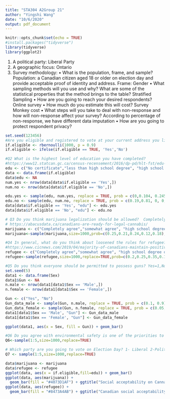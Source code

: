 ```yaml
---
title: "STA304 A2Group 21"
author: "Yingshi Wang"
date: "10/6/2020"
output: pdf_document
---
```


```r
knitr::opts_chunk$set(echo = TRUE)
#install.packages("tidyverse")
library(tidyverse)
library(ggplot2)
```

1. A political party: Liberal Party
2. A geographic focus: Ontario
3. Survey methodology:
  • What is the population, frame, and sample?
  Population: a Canadian citizen aged 18 or older on election day and provide acceptable proof of identity and address.
  Frame: Gender
  • What sampling methods will you use and why? What are some of the statistical properties that the method brings to the table?
  Stratified Sampling
  • How are you going to reach your desired respondents?
  Online survey
  • How much do you estimate this will cost?
  Survey Monkey cost
  • What steps will you take to deal with non-response and how will non-response affect your survey?
  According to percentage of non-response, we have different data imputation
  • How are you going to protect respondent privacy?

```r
set.seed(123456)
#Are you eligible and registered to vote at your current address you living at?(Yes=1/No=1)
if.eligible <- rbernoulli(1000, p = 0.9) 
if.eligible <- ifelse(if.eligible == TRUE, 'Yes','No')
```

```r
#Q2 What is the highest level of education you have completed?
#https://www12.statcan.gc.ca/census-recensement/2016/dp-pd/hlt-fst/edu-sco/Table.cfm?Lang=E&T=11&Geo=00&SP=1&view=2&age=2&sex=1
edu <- c("No certificate","less than high school degree", "high school degree or equivalent", "non-university certificate or diploma below bachelor level", "bachelor degree or highter")
data <- data.frame(if.eligible)
data$edu <- NA
num.yes <- nrow(data[data$if.eligible == 'Yes',])
num.no <- nrow(data[data$if.eligible == 'No',])

edu.yes <- sample(edu, num.yes, replace = TRUE, prob = c(0,0.104, 0.245, 0.306, 0.345))
edu.no <- sample(edu, num.no, replace = TRUE, prob = c(0.19,0.81, 0, 0, 0))
data[data$if.eligible == 'Yes', "edu"] <- edu.yes
data[data$if.eligible == 'No', "edu"] <- edu.no
```

```r
# Q3 Do you think marijuana legalization should be allowed?  Completely agree=1, somewhat agree=2,neutrally=3,somewhat disagree=4, completely disagree=5
# https://abacusdata.ca/canadians-are-ready-for-legal-cannabis/
marijuana <- c("Completely agree","somewhat agree", "high school degree or equivalent", "neutrally", "somewhat disagree","completely disagree")
marijuana<-sample(marijuana,size=1000,prob=c(0.25,0.21,0.24,0.12,0.18),replace=TRUE)
```

```r
#Q4 In general, what do you think about loosened the rules for refugee?(1-5)
#https://www.cicnews.com/2019/04/majority-of-canadians-maintain-positive-views-of-immigration-new-survey-finds-0412240.html#gs.i5mh19
refugee <- c("Completely agree","somewhat agree", "high school degree or equivalent", "neutrally", "somewhat disagree","completely disagree")
refugee<-sample(refugee,size=1000,replace=TRUE,prob=c(0.2,0.25,0.35,0.12,0.08))
```

```r
#Q5 Do you think everyone should be permitted to possess guns? Yes=1,No=0
set.seed(5)
data1 <- data.frame(Sex)
data1$Gun <- NA
n.male <- nrow(data1[data1$Sex == 'Male',])
n.female <- nrow(data1[data1$Sex == 'Female',])

Gun <- c("Yes", "No")
Gun_data_male <- sample(Gun, n.male, replace = TRUE, prob = c(0.1, 0.9))
Gun_data_female <- sample(Gun, n.female, replace = TRUE, prob = c(0.05, 0.95))
data1[data1$Sex == 'Male', "Gun"] <- Gun_data_male
data1[data1$Sex == 'Female', "Gun"] <- Gun_data_female

ggplot(data1, aes(x = Sex, fill = Gun)) + geom_bar()
```

```r
#Q6 Do you agree with environmental safety is one of the priorities to Canada? 1-5
Q6<-sample(1:5,size=1000,replace=TRUE)
```


```r
# Which party are you going to vote on Election Day? 1- Liberal 2-Political 3-Quec 4-Green 5-Conservative
Q7 <- sample(1:5,size=1000,replace=TRUE)
```

```r
data$marijuana <- marijuana
data$refugee <- refugee
ggplot(data, aes(x = if.eligible,fill=edu)) + geom_bar()
ggplot(data, aes(marijuana)) +
  geom_bar(fill = "#4073D1AF") + ggtitle("Social acceptability on Cannabis legalization") 
ggplot(data, aes(refugee)) +
  geom_bar(fill = "#8473A4AB") + ggtitle("Canadian social acceptability on accepting more refugees")  
```

